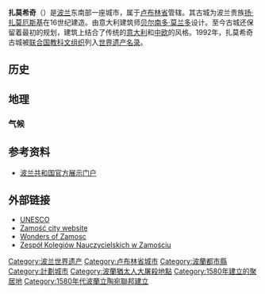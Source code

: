 {{multiple issues|
{{expand|time=2016-12-03T05:57:26+00:00}}
{{onesource|time=2016-12-03T05:57:26+00:00}}
{{refimprove|time=2016-12-03T05:57:26+00:00}}
{{update|time=2016-12-03T05:57:26+00:00}}
}}
{{Infobox settlement
| name = 扎莫希奇
| image_skyline = Zamosc pierzeja polnocna.jpg
| imagesize = 250px
| image_caption = 市政厅和天际线
| image_flag = POL Zamość flag.svg
| image_shield = POL Zamość COA.svg
| image_map = 
| map_caption = 
| pushpin_map = Poland
| pushpin_label_position = bottom
| coordinates_region = PL
| subdivision_type = 国家
| subdivision_name = {{POL}}
| subdivision_type1 = [[波兰省份|省]]
| subdivision_name1 = [[卢布林省|卢布林省]]
| subdivision_type2 = [[波兰各县列表|县]]
| subdivision_name2 = '''扎莫希奇县'''
| leader_title = 市长
| leader_name = Marcin Zamoyski
| established_title = 成立
| established_date = 1580年
| area_total_km2 = 30.34
| population_as_of = 2006
| population_total = 66613
| population_density_km2 = auto
| population_metro = 140 274
| timezone = [[Central_European_Time|CET]]
| utc_offset = +1
| timezone_DST = [[Central_European_Summer_Time|CEST]]
| utc_offset_DST = +2
| latd = 50 | latm = 43 | lats = 14 | latNS = N | longd = 23 | longm = 15 | longs = 31 | longEW = E
| elevation_m = 212
| postal_code_type = 邮政编码
| postal_code = 22-400 to 22-410
| area_code = +48 084
| blank_name = 车牌
| blank_info = LZ
| website = http://www.zamosc.pl
}}
{{世界文化遗产概要表
| site_img = File:Kamienice na Starym Mieście w Zamościu 02.jpg
| site_img_capt = 扎莫希奇古城主广场
| site_img_width = 200px
| zh_name = 扎莫希奇古城
| en_name = Old City of Zamość
| fr_name = Vieille ville de Zamość
| country = {{POL}}
| Region = 欧洲和北美地区
| criterion_c = iv
| rg_year = 1992年
| ex_rg_year = 
| remarks = 
| ID = 564
| org_url = http://whc.unesco.org/en/list/564
| map_img = 
| map_img_width = 250
| locator_x = 
| locator_y = 
| icun = }}

'''扎莫希奇'''（{{lang-pl|Zamość}}）是[[波兰|波兰]]东南部一座城市，属于[[卢布林省|卢布林省]]管辖。其古城为波兰贵族[[扬·扎莫厄斯基|扬·扎莫厄斯基]]在16世纪建造。由意大利建筑师[[贝尔南多·莫兰多|贝尔南多·莫兰多]]设计。至今古城还保留着最初的规划，建筑上结合了传统的[[意大利|意大利]]和[[中欧|中欧]]的风格。1992年，扎莫希奇古城被[[联合国教科文组织|联合国教科文组织]]列入[[世界遗产名录|世界遗产名录]]。

{{wide image|Rynek Zamosc poludnie.jpg|1300px|}}

==历史==
==地理==
===气候===
{{Weather box
|location=扎莫希奇（1991–2020正常值，1951年至今极端数据）
|metric first=yes
|single line=yes
|Jan record high C = 13.6
|Feb record high C = 17.6
|Mar record high C = 23.3
|Apr record high C = 28.3
|May record high C = 31.8
|Jun record high C = 35.4
|Jul record high C = 35.7
|Aug record high C = 35.7
|Sep record high C = 31.2
|Oct record high C = 25.6
|Nov record high C = 20.4
|Dec record high C = 17.2
|year record high C = 35.7
| Jan avg record high C = 7.7
| Feb avg record high C = 10.9
| Mar avg record high C = 16.1
| Apr avg record high C = 23.7
| May avg record high C = 27.0
| Jun avg record high C = 30.6
| Jul avg record high C = 31.2
| Aug avg record high C = 31.9
| Sep avg record high C = 27.2
| Oct avg record high C = 22.4
| Nov avg record high C = 15.4
| Dec avg record high C = 8.9
|year avg record high C = 32.8
|Jan high C = 0.5
|Feb high C = 2.7
|Mar high C = 7.0
|Apr high C = 14.2
|May high C = 19.3
|Jun high C = 23.3
|Jul high C = 24.5
|Aug high C = 24.6
|Sep high C = 19.0
|Oct high C = 12.6
|Nov high C = 5.8
|Dec high C = 1.7
|year high C = 12.9
|Jan mean C= -2.2
|Feb mean C= -0.5
|Mar mean C= 2.6
|Apr mean C= 8.6
|May mean C= 13.4
|Jun mean C= 17.4
|Jul mean C= 18.5
|Aug mean C= 18.3
|Sep mean C= 13.6
|Oct mean C= 8.2
|Nov mean C= 2.7
|Dec mean C= -0.7
|year mean C= 8.3
|Jan low C = -5.2
|Feb low C = -3.5
|Mar low C = -1.4
|Apr low C = 3.1
|May low C = 7.5
|Jun low C = 11.4
|Jul low C = 12.7
|Aug low C = 12.3
|Sep low C = 8.9
|Oct low C = 4.4
|Nov low C = -0.1
|Dec low C = -3.2
|year low C = 3.9
| Jan avg record low C = -16.8
| Feb avg record low C = -14.6
| Mar avg record low C = -9.6
| Apr avg record low C = -3.8
| May avg record low C = 0.2
| Jun avg record low C = 4.9
| Jul avg record low C = 7.4
| Aug avg record low C = 6.3
| Sep avg record low C = 1.2
| Oct avg record low C = -3.1
| Nov avg record low C = -8.9
| Dec avg record low C = -14.7
|year avg record low C = -20.0
|Jan record low C = -31.6
|Feb record low C = -34.4
|Mar record low C = -27.9
|Apr record low C = -7.8
|May record low C = -3.9
|Jun record low C = -1.0
|Jul record low C = 4.5
|Aug record low C = 0.5
|Sep record low C = -6.0
|Oct record low C = -9.6
|Nov record low C = -25.4
|Dec record low C = -27.0
|year record low C = -34.4
|precipitation colour = green
|Jan precipitation mm = 20.9
|Feb precipitation mm = 28.8
|Mar precipitation mm = 32.4
|Apr precipitation mm = 47.0
|May precipitation mm = 73.1
|Jun precipitation mm = 63.7
|Jul precipitation mm = 87.9
|Aug precipitation mm = 49.1
|Sep precipitation mm = 74.3
|Oct precipitation mm = 53.7
|Nov precipitation mm = 32.0
|Dec precipitation mm = 30.7
|year precipitation mm = 584.2
|unit precipitation days = 1 mm
|Jan precipitation days = 6.1
|Feb precipitation days = 7.1
|Mar precipitation days = 7.9
|Apr precipitation days = 7.5
|May precipitation days = 9.6
|Jun precipitation days = 7.9
|Jul precipitation days = 9.9
|Aug precipitation days = 7.8
|Sep precipitation days = 8.1
|Oct precipitation days = 7.9
|Nov precipitation days = 7.3
|Dec precipitation days = 7.3
|year precipitation days= 94.6
|Jan sun= 
|Feb sun= 
|Mar sun= 
|Apr sun= 
|May sun= 
|Jun sun= 
|Jul sun= 
|Aug sun= 
|Sep sun= 
|Oct sun= 
|Nov sun= 
|Dec sun= 
|year sun= 
| Jan uv  =
| Feb uv  =
| Mar uv  =
| Apr uv  =
| May uv  =
| Jun uv  =
| Jul uv  =
| Aug uv  =
| Sep uv  =
| Oct uv  =
| Nov uv  =
| Dec uv  =
|source 1 = [https://meteomodel.pl/dane/srednie-miesieczne/?imgwid=350230595&par=tm&max_empty=2 meteomodel.pl]
}}

== 参考资料 ==
*[http://ch.poland.gov.pl/扎莫希奇老城,9482.html 波兰共和国官方展示门户] {{Wayback|url=http://ch.poland.gov.pl/%E6%89%8E%E8%8E%AB%E5%B8%8C%E5%A5%87%E8%80%81%E5%9F%8E%2C9482.html |date=20110831083954 }}
== 外部链接 ==
{{commons|Zamość}}
* [http://whc.unesco.org/en/list/564 UNESCO] {{Wayback|url=http://whc.unesco.org/en/list/564 |date=20170711153249 }}
* [http://www.zamosc.pl Zamość city website] {{Wayback|url=http://www.zamosc.pl/ |date=20021124012047 }}
* [https://web.archive.org/web/20061126132248/http://www.zamosc.wonder.pl/start_en Wonders of Zamosc]
* [https://web.archive.org/web/20080905142712/http://www.zknzamosc.edu.pl/ Zespół Kolegiów Nauczycielskich w Zamościu]

{{波兰世界遗产}}
{{Authority control}}

{{DEFAULTSORT:Zamosc}}
[[Category:波兰世界遗产|Category:波兰世界遗产]]
[[Category:卢布林省城市|Category:卢布林省城市]]
[[Category:波蘭都市縣|Category:波蘭都市縣]]
[[Category:計劃城市|Category:計劃城市]]
[[Category:波蘭猶太人大屠殺地點|Category:波蘭猶太人大屠殺地點]]
[[Category:1580年建立的聚居地|Category:1580年建立的聚居地]]
[[Category:1580年代波蘭立陶宛聯邦建立|Category:1580年代波蘭立陶宛聯邦建立]]